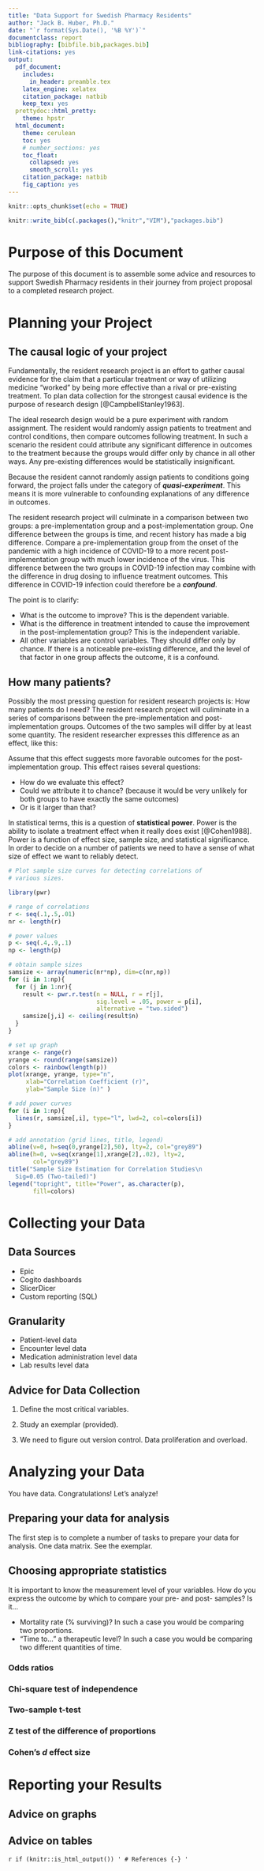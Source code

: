 ```yaml
---
title: "Data Support for Swedish Pharmacy Residents"
author: "Jack B. Huber, Ph.D."
date: "`r format(Sys.Date(), '%B %Y')`"
documentclass: report
bibliography: [bibfile.bib,packages.bib]
link-citations: yes
output:
  pdf_document:
    includes:
      in_header: preamble.tex
    latex_engine: xelatex
    citation_package: natbib
    keep_tex: yes
  prettydoc::html_pretty:
    theme: hpstr
  html_document:
    theme: cerulean
    toc: yes
    # number_sections: yes
    toc_float:
      collapsed: yes
      smooth_scroll: yes
    citation_package: natbib
    fig_caption: yes
---
```


```r
knitr::opts_chunk$set(echo = TRUE)

knitr::write_bib(c(.packages(),"knitr","VIM"),"packages.bib")
```

# Purpose of this Document
The purpose of this document is to assemble some advice and resources to support Swedish Pharmacy residents in their journey from project proposal to a completed research project.

# Planning your Project

## The causal logic of your project
Fundamentally, the resident research project is an effort to gather causal evidence for the claim that a particular treatment or way of utilizing medicine "worked" by being more effective than a rival or pre-existing treatment. To plan data collection for the strongest causal evidence is the purpose of research design [@CampbellStanley1963].

The ideal research design would be a pure experiment with random assignment. The resident would randomly assign patients to treatment and control conditions, then compare outcomes following treatment. In such a scenario the resident could attribute any significant difference in outcomes to the treatment because the groups would differ only by chance in all other ways. Any pre-existing differences would be statistically insignificant.

Because the resident cannot randomly assign patients to conditions going forward, the project falls under the category of _**quasi-experiment**_. This means it is more vulnerable to confounding explanations of any difference in outcomes.

The resident research project will culminate in a comparison between two groups: a pre-implementation group and a post-implementation group. One difference between the groups is time, and recent history has made a big difference. Compare a pre-implementation group from the onset of the pandemic with a high incidence of COVID-19 to a more recent post-implementation group with much lower incidence of the virus. This difference between the two groups in COVID-19 infection may combine with the difference in drug dosing to influence treatment outcomes. This difference in COVID-19 infection could therefore be a _**confound**_.

The point is to clarify:

- What is the outcome to improve? This is the dependent variable.
- What is the difference in treatment intended to cause the improvement in the post-implementation group? This is the independent variable.
- All other variables are control variables. They should differ only by chance. If there is a noticeable pre-existing difference, and the level of that factor in one group affects the outcome, it is a confound.

## How many patients?

Possibly the most pressing question for resident research projects is: How many patients do I need? The resident research project will culiminate in a series of comparisons between the pre-implementation and post-implementation groups. Outcomes of the two samples will differ by at least some quantity. The resident researcher expresses this difference as an effect, like this:

Assume that this effect suggests more favorable outcomes for the post-implementation group. This effect raises several questions:

- How do we evaluate this effect?
- Could we attribute it to chance? (because it would be very unlikely for both groups to have exactly the same outcomes)
- Or is it larger than that?

In statistical terms, this is a question of **statistical power**. Power is the ability to isolate a treatment effect when it really does exist [@Cohen1988]. Power is a function of effect size, sample size, and statistical significance. In order to decide on a number of patients we need to have a sense of what size of effect we want to reliably detect.

```r
# Plot sample size curves for detecting correlations of
# various sizes.

library(pwr)

# range of correlations
r <- seq(.1,.5,.01)
nr <- length(r)

# power values
p <- seq(.4,.9,.1)
np <- length(p)

# obtain sample sizes
samsize <- array(numeric(nr*np), dim=c(nr,np))
for (i in 1:np){
  for (j in 1:nr){
    result <- pwr.r.test(n = NULL, r = r[j],
                         sig.level = .05, power = p[i],
                         alternative = "two.sided")
    samsize[j,i] <- ceiling(result$n)
  }
}

# set up graph
xrange <- range(r)
yrange <- round(range(samsize))
colors <- rainbow(length(p))
plot(xrange, yrange, type="n",
     xlab="Correlation Coefficient (r)",
     ylab="Sample Size (n)" )

# add power curves
for (i in 1:np){
  lines(r, samsize[,i], type="l", lwd=2, col=colors[i])
}

# add annotation (grid lines, title, legend)
abline(v=0, h=seq(0,yrange[2],50), lty=2, col="grey89")
abline(h=0, v=seq(xrange[1],xrange[2],.02), lty=2,
       col="grey89")
title("Sample Size Estimation for Correlation Studies\n
  Sig=0.05 (Two-tailed)")
legend("topright", title="Power", as.character(p),
       fill=colors)
```


# Collecting your Data

## Data Sources

- Epic
- Cogito dashboards
- SlicerDicer
- Custom reporting (SQL)

## Granularity

- Patient-level data
- Encounter level data
- Medication administration level data
- Lab results level data

## Advice for Data Collection

1. Define the most critical variables.

2. Study an exemplar (provided).

3. We need to figure out version control. Data proliferation and overload. 

# Analyzing your Data
You have data. Congratulations! Let's analyze!


## Preparing your data for analysis
The first step is to complete a number of tasks to prepare your data for analysis. One data matrix. See the exemplar.

## Choosing appropriate statistics
It is important to know the measurement level of your variables. How do you express the outcome by which to compare your pre- and post- samples? Is it...

- Mortality rate (% surviving)? In such a case you would be comparing two proportions.
- "Time to..." a therapeutic level? In such a case you would be comparing two different quantities of time.

### Odds ratios

### Chi-square test of independence

### Two-sample t-test

### Z test of the difference of proportions

### Cohen's _d_ effect size

# Reporting your Results

## Advice on graphs

## Advice on tables

`r if (knitr::is_html_output()) '
# References {-}
'`
<div id="refs"></div>